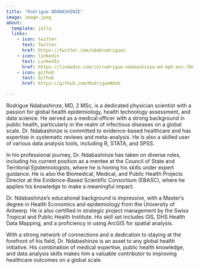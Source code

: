 ```yaml
---
title: "Rodrigue NDABASHINZE"
image: image.jpeg
about:
  template: jolla
  links:
    - icon: twitter
      text: Twitter
      href: https://twitter.com/ndabrodriguez
    - icon: linkedin
      text: LinkedIn
      href: https://linkedin.com/in/rodrigue-ndabashinze-md-mph-msc-76093ab5/
    - icon: github
      text: Github
      href: https://github.com/RodrigueNdab

---
```


Rodrigue Ndabashinze, MD, 2 MSc, is a dedicated physician scientist with a passion for global health epidemiology, health technology assessment, and data science. He served as a medical officer with a strong background in public health, particularly in the realm of infectious diseases on a global scale. Dr. Ndabashinze is committed to evidence-based healthcare and has expertise in systematic reviews and meta-analysis. He is also a skilled user of various data analysis tools, including R, STATA, and SPSS.

In his professional journey, Dr. Ndabashinze has taken on diverse roles, including his current position as a mentee at the Council of State and Territorial Epidemiologists, where he is honing his skills under expert guidance. He is also the Biomedical, Medical, and Public Health Projects Director at the Evidence-Based Scientific Consortium (EBASC), where he applies his knowledge to make a meaningful impact.

Dr. Ndabashinze's educational background is impressive, with a Master's degree in Health Economics and epidemiology from the University of Antwerp. He is also certified in strategic project management by the Swiss Tropical and Public Health Institute. His skill set includes GIS, DHS Health Data Mapping, and a proficiency in using ArcGIS for spatial analysis.

With a strong network of connections and a dedication to staying at the forefront of his field, Dr. Ndabashinze is an asset to any global health initiative. His combination of medical expertise, public health knowledge, and data analysis skills makes him a valuable contributor to improving healthcare outcomes on a global scale.
